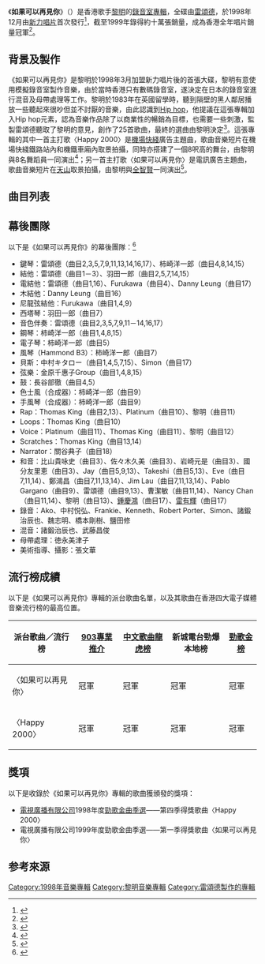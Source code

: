{{Infobox album
| name       = 如果可以再見你
| original_name  = {{lang-en|'''If I Can See You Again'''}}
| type       = 專輯
| artist     = [[黎明|黎明]]
| cover      = 黎明_如果可以再見你.jpg
| alt        = 《如果可以再見你》唱片專輯封面
| released   = 1998年12月
| format     = 
| recorded   = 1998年
| studio     = 
| genre      = [[流行音樂|流行音樂]]
| length     = {{Duration|m=57|s=17}}
| language   = 粵語
| label      = 新力唱片
| producer   = 雷頌德
| chronology = 黎明
| prev_title = [[舞變|舞變]]
| prev_year  = 1998
| next_title = [[Leon_Happy_1990-1998|Leon Happy 1990-1998]]
| next_year  = 1999
}}

《'''如果可以再見你'''》（{{lang-en|If I Can See You Again}}）是香港歌手[[黎明|黎明]]的[[錄音室專輯|錄音室專輯]]，全碟由[[雷頌德|雷頌德]]，於1998年12月由[[索尼音樂娛樂_(香港)|新力唱片]]首次發行<ref>{{Cite book | author = 肖倩| title = 相思蘋果樹 非常流行金曲| location = 北京 | publisher = 兵器工業出版社 | date = 1999-04 | pages = 124 | ISBN = 7801324455 |language = zh-hans}}</ref>，截至1999年錄得約十萬張銷量，成為香港全年唱片銷量冠軍<ref>{{cite news |language =zh|url = https://i.imgur.com/ArSuRPJ.jpg|title = 全年唱片銷量前十位排名|publisher= 報章|date = 2000|accessdate = 2022-03-20|archive-url = https://web.archive.org/web/20220204120534/https://i.imgur.com/ArSuRPJ.jpg|archive-date = 2022-02-04|dead-url = yes}}</ref>。

==背景及製作==
《如果可以再見你》是黎明於1998年3月加盟新力唱片後的首張大碟，黎明有意使用模擬錄音室製作音樂，由於當時香港只有數碼錄音室，遂決定在日本的錄音室進行混音及母帶處理等工作。黎明於1983年在英國留學時，聽到隔壁的黑人鄰居播放一些聽起來很吵但並不討厭的音樂，由此認識到[[嘻哈|Hip hop]]，他提議在這張專輯加入Hip hop元素，認為音樂作品除了以商業性的暢銷為目標，也需要一些刺激，監製雷頌德聽取了黎明的意見，創作了25首歌曲，最終的選曲由黎明決定<ref>{{Cite book | author = 和田靜香 | title = If I Can See You Again專輯內頁 | location = 日本 | publisher = 新力唱片 | date = 1998-11-30| language = ja}} </ref>。這張專輯的其中一首主打歌〈Happy 2000〉是[[機場快綫_(港鐵)|機場快綫]]廣告主題曲，歌曲音樂短片在機場快綫鐵路站內和機鐵車廂內取景拍攝，同時亦搭建了一個8呎高的舞台，由黎明與8名舞蹈員一同演出<ref>{{cite news|language = zh|url = https://i.imgur.com/1O6Klpp.jpg|title = 新歌MTV機鐵車廂取景 黎明前衛打扮跳勁舞|publisher = 明報|date = 1998-11-17|access-date = 2021-12-20|archive-url = https://web.archive.org/web/20211220123417/https://i.imgur.com/1O6Klpp.jpg|archive-date = 2020-09-22|dead-url = yes}}</ref>；另一首主打歌〈如果可以再見你〉是電訊廣告主題曲，歌曲音樂短片在[[天山山脈|天山]]取景拍攝，由黎明與[[全智賢|全智賢]]一同演出<ref>{{Cite web |url = https://www.beauty321.com/post/43673 |title = 關於《智異山》全智賢的9件事 曾是黎明MV女主 是張國榮粉絲 螢幕初吻給了「金鋼狼」|date = 2021-10-24 |publisher = Beauty |language = zh |accessdate = 2022-03-20 |archive-url = https://web.archive.org/web/20211024151838/https://www.beauty321.com/post/43673 |archive-date = 2021-10-24 |dead-url = no }}</ref>。

==曲目列表==
{{tracklist
| headline = CD曲目
| total_length = 57:17

| all_producer = 雷頌德

| title1 = Love Theme One
| music1 = 雷頌德
| lyrics1 = 
| arranger1 = 雷頌德
| note1 = Interlude
| longnote1 = 
| length1 = 1:48

| title2 = 神經質女主角
| music2 = 雷頌德
| lyrics2 = [[周耀輝|周耀輝]]
| arranger2 = 雷頌德
| longnote2 = 
| length2 = 3:16

| title3 = 飛時期
| music3 = 雷頌德
| lyrics3 = 周耀輝
| arranger3 = 雷頌德
| longnote3 = 
| length3 = 3:20

| title4 = 如果可以再見你
| music4 = 雷頌德
| lyrics4 = [[林夕|林夕]]
| arranger4 = 雷頌德
| longnote4 = 
| length4 = 3:41

| title5 = 一個你，一個我
| music5 = 雷頌德
| lyrics5 = [[林振強|林振強]]
| arranger5 = 雷頌德
| longnote5 = 
| length5 = 3:16

| title6 = Eve Were Practicing 心裡有數
| music6 = 
| lyrics6 = 
| arranger6 = 
| note6 = Interlude
| longnote6 = 
| length6 = 0:19

| title7 = 心裡有數
| music7 = 雷頌德
| lyrics7 = 林夕
| arranger7 = 雷頌德
| longnote7 = 
| length7 = 3:30

| title8 = Love Theme Two
| music8 = 雷頌德
| lyrics8 = 
| arranger8 = [[柿崎洋一郎|柿崎洋一郎]]<br>雷頌德
| note8 = Interlude
| longnote8 = 
| length8 = 3:41

| title9 = 心算
| music9 = 雷頌德
| lyrics9 = 周耀輝
| arranger9 = 雷頌德
| longnote9 = 日本版專輯收錄日語版〈心算〉，曲名為〈今日〉。
| length9 = 3:11

| title10 = Police Station Rap: Black vs Yellow
| music10 = 
| lyrics10 = 
| arranger10 = 
| note10 = Interlude
| longnote10 = 
| length10 = 1:05

| title11 = Happy 2000
| music11 = 雷頌德
| lyrics11 = 周耀輝
| arranger11 = 雷頌德
| longnote11 = 
| length11 = 3:12

| title12 = 神經質男主角
| music12 = 
| lyrics12 = 
| arranger12 = 
| note12 = Interlude
| longnote12 = 
| length12 = 0:33

| title13 = 對不起，我愛誰
| music13 = 雷頌德
| lyrics13 = 林夕
| arranger13 = 雷頌德
| longnote13 = 
| length13 = 3:10

| title14 = 會客室
| music14 = 雷頌德
| lyrics14 = 周耀輝
| arranger14 = 雷頌德
| longnote14 = 
| length14 = 2:59

| title15 = 大綱與細節
| music15 = 雷頌德
| lyrics15 = 周耀輝
| arranger15 = 柿崎洋一郎<br>雷頌德
| longnote15 = 
| length15 = 3:43

| title16 = 我沒有騙你
| music16 = 雷頌德
| lyrics16 = 林夕
| arranger16 = 雷頌德
| longnote16 = 
| length16 = 3:29

| title17 = AHHHHH!!!
| music17 = [[久保田利伸|久保田利伸]]
| lyrics17 = [[丁偉斌|丁偉斌]]、[[丁偉鳴|丁偉鳴]]
| arranger17 = 雷頌德
| longnote17 = 改編自久保田利伸的〈AHHHHH!〉
| length17 = 4:11

| title18 = A Story
| music18 = 
| lyrics18 = 
| arranger18 = 
| note18 = Interlude
| longnote18 = 
| length18 = 2:00

| title19 = Happy 2000 (國語版)
| music19 = 雷頌德
| lyrics19 = 周耀輝
| arranger19 = 雷頌德
| longnote19 = 
| length19 = 3:12

| title20 = 不怕你不愛我 
| music20 = 雷頌德
| lyrics20 = [[林夕|林夕]]
| arranger20 = 雷頌德
| longnote20 = 〈如果可以再見你〉國語版
| length20 = 3:41
}}

{{Tracklist
| headline = VCD
| extra_column = 導演
| title1 = 對不起，我愛誰
| note1 = 音樂短片
| longnote1  = 收錄於第二版
| extra1 = 張文華
| title2 = 如果可以再見你
| note2 = 音樂短片
| longnote2  = 
| extra2 = 
| title3 = Happy 2000
| note3 = 音樂短片
| longnote3  =
| extra3 = 
| title4 = Happy 2000
| note4 = 國語版音樂短片
| longnote4  = 收錄於第二版
| extra4 = 
| title5 = Leon 如果可以再見你
| note5 = 幕後製作特輯
| longnote5  = 
| extra5 = 
}}

==幕後團隊==
以下是《如果可以再見你》的幕後團隊：<ref>{{Cite web |url = https://www.discogs.com/Leon-%E5%A6%82%E6%9E%9C%E5%8F%AF%E4%BB%A5%E5%86%8D%E8%A6%8B%E4%BD%A0/release/15641310 |title = Leon - 如果可以再見你 |date = 1998-11 |publisher = Discogs |language = en |accessdate = 2022-03-20 |archive-url = https://web.archive.org/web/20201008113719/https://www.discogs.com/Leon-%E5%A6%82%E6%9E%9C%E5%8F%AF%E4%BB%A5%E5%86%8D%E8%A6%8B%E4%BD%A0/release/15641310 |archive-date = 2020-10-08 |dead-url = no }}</ref>
*鍵琴：雷頌德（曲目2,3,5,7,9,11,13,14,16,17）、柿崎洋一郎（曲目4,8,14,15）
*結他：雷頌德（曲目1－3）、羽田一郎（曲目2,5,7,14,15）
*電結他：雷頌德（曲目1,16）、Furukawa（曲目4）、Danny Leung（曲目17）
*木結他：Danny Leung（曲目16）
*尼龍弦結他：Furukawa（曲目1,4,9）
*西塔琴：羽田一郎（曲目7）
*音色伴奏：雷頌德（曲目2,3,5,7,9,11－14,16,17）
*鋼琴：柿崎洋一郎（曲目1,4,8,15）
*電子琴：柿崎洋一郎（曲目5）
*風琴（Hammond B3）：柿崎洋一郎（曲目7）
*貝斯：中村キタロー（曲目1,4,5,7,15）、Simon（曲目17）
*弦樂：金原千惠子Group（曲目1,4,8,15）
*鼓：長谷部徹（曲目4,5）
*色士風（合成器）：柿崎洋一郎（曲目9）
*手風琴（合成器）：柿崎洋一郎（曲目9）
*Rap：Thomas King（曲目2,13）、Platinum（曲目10）、黎明（曲目11）
*Loops：Thomas King（曲目10）
*Voice：Platinum（曲目11）、Thomas King（曲目11）、黎明（曲目12）
*Scratches：Thomas King（曲目13,14）
*Narrator：關谷典子（曲目18）
*和音：比山貴咏史（曲目3）、佐々木久美（曲目3）、岩崎元是（曲目3）、國分友里恵（曲目3）、Jay（曲目5,9,13）、Takeshi（曲目5,13）、Eve（曲目7,11,14）、鄭鴻昌（曲目7,11,13,14）、Jim Lau（曲目7,11,13,14）、Pablo Gargano（曲目9）、雷頌德（曲目9,13）、曹潔敏（曲目11,14）、Nancy Chan（曲目11,14）、黎明（曲目13）、[[鍾慶鴻|鍾慶鴻]]（曲目17）、[[雷有輝|雷有輝]]（曲目17）
*錄音：Ako、中村悦弘、Frankie、Kenneth、Robert Porter、Simon、諸鍛治辰也、魏志明、橋本剛樹、鹽田修
*混音：諸鍛治辰也、武藤昌俊
*母帶處理：徳永美津子
*美術指導、攝影：張文華

==流行榜成績==
以下是《如果可以再見你》專輯的派台歌曲名單，以及其歌曲在香港四大電子媒體音樂流行榜的最高位置。
{| class="wikitable" align="center"
|-
! 派台歌曲／流行榜 !! [[903專業推介|903專業推介]] !! [[中文歌曲龍虎榜|中文歌曲龍虎榜]] !! 新城電台勁爆本地榜 !! [[勁歌金榜|勁歌金榜]]
|-
|〈如果可以再見你〉||冠軍||冠軍||冠軍||冠軍
|-
|〈Happy 2000〉||冠軍||冠軍||冠軍||冠軍
|}

==獎項==
以下是收錄於《如果可以再見你》專輯的歌曲獲頒發的獎項：
*[[電視廣播有限公司|電視廣播有限公司]]1998年度[[勁歌金曲優秀選|勁歌金曲季選]]——第四季得獎歌曲〈Happy 2000〉
*電視廣播有限公司1999年度勁歌金曲季選——第一季得獎歌曲〈如果可以再見你〉

== 参考來源 ==
{{reflist}}
{{portal bar|音樂}}
{{黎明}}
[[Category:1998年音樂專輯|Category:1998年音樂專輯]]
[[Category:黎明音樂專輯|Category:黎明音樂專輯]]
[[Category:雷頌德製作的專輯|Category:雷頌德製作的專輯]]